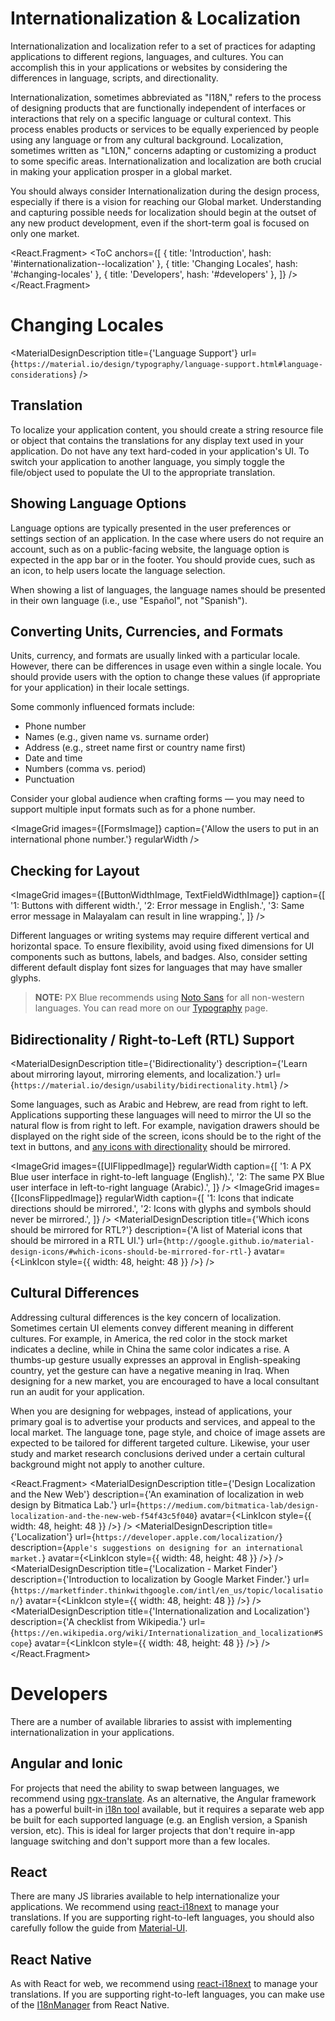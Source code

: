 
<!-- KEYWORDS: design pattern internationalization i18n internationalisation language translate translation localization l10n rtl localisation globalization globalize globalisation globalise -->

# Internationalization & Localization

<ImageGrid images={[InternationalizationImage]} regularWidth />
<DemoCard
repository={'internationalization'}
angular={
`https://stackblitz.com/github/pxblue/angular-design-patterns?file=src%2Fapp%2Fpages%2Fi18n%2Fi18n.component.ts`
}
react={
`https://codesandbox.io/s/github/pxblue/react-design-patterns/tree/master?file=/src/pages/i18n/index.tsx&initialpath=i18n`
}
/>

Internationalization and localization refer to a set of practices for adapting applications to different regions, languages, and cultures. You can accomplish this in your applications or websites by considering the differences in language, scripts, and directionality.

Internationalization, sometimes abbreviated as "I18N," refers to the process of designing products that are functionally independent of interfaces or interactions that rely on a specific language or cultural context. This process enables products or services to be equally experienced by people using any language or from any cultural background. Localization, sometimes written as "L10N," concerns adapting or customizing a product to some specific areas. Internationalization and localization are both crucial in making your application prosper in a global market.

You should always consider Internationalization during the design process, especially if there is a vision for reaching our Global market. Understanding and capturing possible needs for localization should begin at the outset of any new product development, even if the short-term goal is focused on only one market.

<React.Fragment>
    <ToC
        anchors={[
            { title: 'Introduction', hash: '#internationalization--localization' },
            { title: 'Changing Locales', hash: '#changing-locales' },
            { title: 'Developers', hash: '#developers' },
        ]}
    />
    <Divider />
</React.Fragment>

# Changing Locales

<MaterialDesignDescription
    title={'Language Support'}
    url={`https://material.io/design/typography/language-support.html#language-considerations`}
/>

## Translation

To localize your application content, you should create a string resource file or object that contains the translations for any display text used in your application. Do not have any text hard-coded in your application's UI. To switch your application to another language, you simply toggle the file/object used to populate the UI to the appropriate translation.

## Showing Language Options

<ImageGrid images={[LanguageOptionsImage]} regularWidth />

Language options are typically presented in the user preferences or settings section of an application. In the case where users do not require an account, such as on a public-facing website, the language option is expected in the app bar or in the footer. You should provide cues, such as an icon, to help users locate the language selection.

When showing a list of languages, the language names should be presented in their own language (i.e., use "Español", not "Spanish").

## Converting Units, Currencies, and Formats

Units, currency, and formats are usually linked with a particular locale. However, there can be differences in usage even within a single locale. You should provide users with the option to change these values (if appropriate for your application) in their locale settings.

Some commonly influenced formats include:

-   Phone number
-   Names (e.g., given name vs. surname order)
-   Address (e.g., street name first or country name first)
-   Date and time
-   Numbers (comma vs. period)
-   Punctuation

Consider your global audience when crafting forms — you may need to support multiple input formats such as for a phone number.

<ImageGrid images={[FormsImage]} caption={'Allow the users to put in an international phone number.'} regularWidth />

## Checking for Layout

<ImageGrid
    images={[ButtonWidthImage, TextFieldWidthImage]}
    caption={[
        '1: Buttons with different width.',
        '2: Error message in English.',
        '3: Same error message in Malayalam can result in line wrapping.',
    ]}
/>

Different languages or writing systems may require different vertical and horizontal space. To ensure flexibility, avoid using fixed dimensions for UI components such as buttons, labels, and badges. Also, consider setting different default display font sizes for languages that may have smaller glyphs.

> **NOTE:** PX Blue recommends using [Noto Sans](https://www.google.com/get/noto/#sans-lgc) for all non-western languages. You can read more on our [Typography](/style/typography) page.

## Bidirectionality / Right-to-Left (RTL) Support

<MaterialDesignDescription
    title={'Bidirectionality'}
    description={'Learn about mirroring layout, mirroring elements, and localization.'}
    url={`https://material.io/design/usability/bidirectionality.html`}
/>

Some languages, such as Arabic and Hebrew, are read from right to left. Applications supporting these languages will need to mirror the UI so the natural flow is from right to left. For example, navigation drawers should be displayed on the right side of the screen, icons should be to the right of the text in buttons, and [any icons with directionality](https://material.io/design/usability/bidirectionality.html#mirroring-elements) should be mirrored.

<ImageGrid
    images={[UIFlippedImage]}
    regularWidth
    caption={[
        '1: A PX Blue user interface in right-to-left language (English).',
        '2: The same PX Blue user interface in left-to-right language (Arabic).',
    ]}
/>
<ImageGrid
    images={[IconsFlippedImage]}
    regularWidth
    caption={[
        '1: Icons that indicate directions should be mirrored.',
        '2: Icons with glyphs and symbols should never be mirrored.',
    ]}
/>
<MaterialDesignDescription
    title={'Which icons should be mirrored for RTL?'}
    description={'A list of Material icons that should be mirrored in a RTL UI.'}
    url={`http://google.github.io/material-design-icons/#which-icons-should-be-mirrored-for-rtl-`}
    avatar={<LinkIcon style={{ width: 48, height: 48 }} />}
/>

## Cultural Differences

<ImageGrid images={[CulturalDifferencesImage]} regularWidth />

Addressing cultural differences is the key concern of localization. Sometimes certain UI elements convey different meaning in different cultures. For example, in America, the red color in the stock market indicates a decline, while in China the same color indicates a rise. A thumbs-up gesture usually expresses an approval in English-speaking country, yet the gesture can have a negative meaning in Iraq. When designing for a new market, you are encouraged to have a local consultant run an audit for your application.

When you are designing for webpages, instead of applications, your primary goal is to advertise your products and services, and appeal to the local market. The language tone, page style, and choice of image assets are expected to be tailored for different targeted culture. Likewise, your user study and market research conclusions derived under a certain cultural background might not apply to another culture.

<React.Fragment>
    <MaterialDesignDescription
        title={'Design Localization and the New Web'}
        description={'An examination of localization in web design by Bitmatica Lab.'}
        url={`https://medium.com/bitmatica-lab/design-localization-and-the-new-web-f54f43c5f040`}
        avatar={<LinkIcon style={{ width: 48, height: 48 }} />}
    />
    <MaterialDesignDescription
        title={'Localization'}
        url={`https://developer.apple.com/localization/`}
        description={`Apple's suggestions on designing for an international market.`}
        avatar={<LinkIcon style={{ width: 48, height: 48 }} />}
    />
    <MaterialDesignDescription
        title={'Localization - Market Finder'}
        description={'Introduction to localization by Google Market Finder.'}
        url={`https://marketfinder.thinkwithgoogle.com/intl/en_us/topic/localisation/`}
        avatar={<LinkIcon style={{ width: 48, height: 48 }} />}
    />
    <MaterialDesignDescription
        title={'Internationalization and Localization'}
        description={'A checklist from Wikipedia.'}
        url={`https://en.wikipedia.org/wiki/Internationalization_and_localization#Scope`}
        avatar={<LinkIcon style={{ width: 48, height: 48 }} />}
    />
    <Divider />
</React.Fragment>

# Developers

There are a number of available libraries to assist with implementing internationalization in your applications.

## Angular and Ionic

For projects that need the ability to swap between languages, we recommend using [ngx-translate](https://github.com/ngx-translate/core). As an alternative, the Angular framework has a powerful built-in [i18n tool](https://angular.io/guide/i18n) available, but it requires a separate web app be built for each supported language (e.g. an English version, a Spanish version, etc). This is ideal for larger projects that don't require in-app language switching and don't support more than a few locales.

## React

There are many JS libraries available to help internationalize your applications. We recommend using [react-i18next](https://github.com/i18next/react-i18next) to manage your translations. If you are supporting right-to-left languages, you should also carefully follow the guide from [Material-UI](https://material-ui.com/guides/right-to-left).

## React Native

As with React for web, we recommend using [react-i18next](https://github.com/i18next/react-i18next) to manage your translations. If you are supporting right-to-left languages, you can make use of the [I18nManager](https://reactnative.dev/blog/2016/08/19/right-to-left-support-for-react-native-apps) from React Native.
